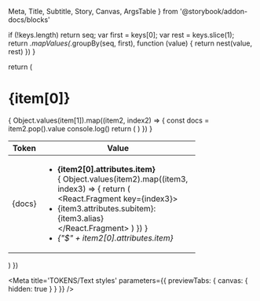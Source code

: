   Meta,
  Title,
  Subtitle,
  Story,
  Canvas,
  ArgsTable 
} from '@storybook/addon-docs/blocks'

  if (!keys.length)
    return seq;
  var first = keys[0];
  var rest = keys.slice(1);
  return _.mapValues(_.groupBy(seq, first), function (value) { 
    return nest(value, rest)
  })
}


  return (
    <div key={index}>
      <h1>{item[0]}</h1>
      <table className="table">
        <thead className="thead-dark">
          <tr>
            <th>Token</th>
            <th width="300">Value</th>
          </tr>
        </thead>
        <tbody>
          {
            Object.values(item[1]).map((item2, index2) => {
              const docs = item2.pop().value
              console.log()
              return (
                <tr key={index2}>
                  <td>{docs}</td>
                  <td>
                    <ul>
                      <li><b>{item2[0].attributes.item}</b></li>
                      {
                        Object.values(item2).map((item3, index3) => {
                          return (
                            <React.Fragment key={index3}>
                              <li>{item3.attributes.subitem}: {item3.alias}</li>
                            </React.Fragment>
                          )
                        })
                      }
                      <li><Var>{"$" + item2[0].attributes.item}</Var></li>
                    </ul>
                  </td>
                </tr>
              )
            })
          }
      </tbody>
            </table>
    </div>
  )
})

<Meta title='TOKENS/Text styles' parameters={{ previewTabs: { canvas: { hidden: true } } }} />

<Title />

<Subtitle>Tokens subtitle</Subtitle>

<div>{tokensTypography}</div>
